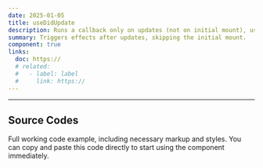 ```yaml
---
date: 2025-01-05
title: useDidUpdate
description: Runs a callback only on updates (not on initial mount), useful for responding to prop or state changes.
summary: Triggers effects after updates, skipping the initial mount.
component: true
links:
  doc: https://
  # related:
  #   - label: label
  #     link: https://
---
```


---

## Source Codes

Full working code example, including necessary markup and styles.
You can copy and paste this code directly to start using the component immediately.

<SourceCodes name="use-did-update" />

